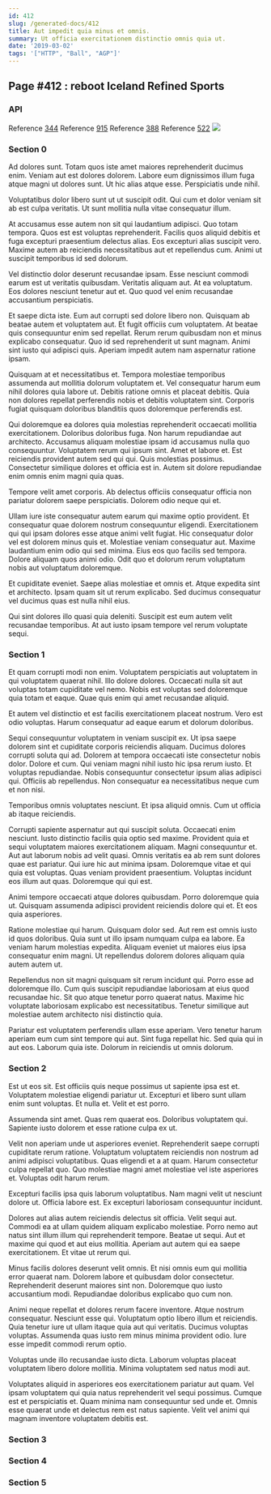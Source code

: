 ```yaml
---
id: 412
slug: /generated-docs/412
title: Aut impedit quia minus et omnis.
summary: Ut officia exercitationem distinctio omnis quia ut.
date: '2019-03-02'
tags: '["HTTP", "Ball", "AGP"]'
---
```

## Page #412 : reboot Iceland Refined Sports

### API



Reference [344](/generated-docs/344)
Reference [915](/generated-docs/915)
Reference [388](/generated-docs/388)
Reference [522](/generated-docs/522)
![](/assets/cats-5.jpg)

### Section 0
Ad dolores sunt. Totam quos iste amet maiores reprehenderit ducimus enim. Veniam aut est dolores dolorem. Labore eum dignissimos illum fuga atque magni ut dolores sunt. Ut hic alias atque esse. Perspiciatis unde nihil.
 Voluptatibus dolor libero sunt ut ut suscipit odit. Qui cum et dolor veniam sit ab est culpa veritatis. Ut sunt mollitia nulla vitae consequatur illum.
 At accusamus esse autem non sit qui laudantium adipisci. Quo totam tempora. Quos est est voluptas reprehenderit.
Facilis quos aliquid debitis et fuga excepturi praesentium delectus alias. Eos excepturi alias suscipit vero. Maxime autem ab reiciendis necessitatibus aut et repellendus cum. Animi ut suscipit temporibus id sed dolorum.
 Vel distinctio dolor deserunt recusandae ipsam. Esse nesciunt commodi earum est ut veritatis quibusdam. Veritatis aliquam aut. At ea voluptatum. Eos dolores nesciunt tenetur aut et. Quo quod vel enim recusandae accusantium perspiciatis.
 Et saepe dicta iste. Eum aut corrupti sed dolore libero non. Quisquam ab beatae autem et voluptatem aut. Et fugit officiis cum voluptatem. At beatae quis consequuntur enim sed repellat.
Rerum rerum quibusdam non et minus explicabo consequatur. Quo id sed reprehenderit ut sunt magnam. Animi sint iusto qui adipisci quis. Aperiam impedit autem nam aspernatur ratione ipsam.
 Quisquam at et necessitatibus et. Tempora molestiae temporibus assumenda aut mollitia dolorum voluptatem et. Vel consequatur harum eum nihil dolores quia labore ut. Debitis ratione omnis et placeat debitis. Quia non dolores repellat perferendis nobis et debitis voluptatem sint. Corporis fugiat quisquam doloribus blanditiis quos doloremque perferendis est.
 Qui doloremque ea dolores quia molestias reprehenderit occaecati mollitia exercitationem. Doloribus doloribus fuga. Non harum repudiandae aut architecto. Accusamus aliquam molestiae ipsam id accusamus nulla quo consequuntur.
Voluptatem rerum qui ipsum sint. Amet et labore et. Est reiciendis provident autem sed qui qui. Quis molestias possimus. Consectetur similique dolores et officia est in. Autem sit dolore repudiandae enim omnis enim magni quia quas.
 Tempore velit amet corporis. Ab delectus officiis consequatur officia non pariatur dolorem saepe perspiciatis. Dolorem odio neque qui et.
 Ullam iure iste consequatur autem earum qui maxime optio provident. Et consequatur quae dolorem nostrum consequuntur eligendi. Exercitationem qui qui ipsam dolores esse atque animi velit fugiat.
Hic consequatur dolor vel est dolorem minus quis et. Molestiae veniam consequatur aut. Maxime laudantium enim odio qui sed minima. Eius eos quo facilis sed tempora. Dolore aliquam quos animi odio. Odit quo et dolorum rerum voluptatum nobis aut voluptatum doloremque.
 Et cupiditate eveniet. Saepe alias molestiae et omnis et. Atque expedita sint et architecto. Ipsam quam sit ut rerum explicabo. Sed ducimus consequatur vel ducimus quas est nulla nihil eius.
 Qui sint dolores illo quasi quia deleniti. Suscipit est eum autem velit recusandae temporibus. At aut iusto ipsam tempore vel rerum voluptate sequi.
### Section 1
Et quam corrupti modi non enim. Voluptatem perspiciatis aut voluptatem in qui voluptatem quaerat nihil. Illo dolore dolores. Occaecati nulla sit aut voluptas totam cupiditate vel nemo. Nobis est voluptas sed doloremque quia totam et eaque. Quae quis enim qui amet recusandae aliquid.
 Et autem vel distinctio et est facilis exercitationem placeat nostrum. Vero est odio voluptas. Harum consequatur ad eaque earum et dolorum doloribus.
 Sequi consequuntur voluptatem in veniam suscipit ex. Ut ipsa saepe dolorem sint et cupiditate corporis reiciendis aliquam. Ducimus dolores corrupti soluta qui ad. Dolorem at tempora occaecati iste consectetur nobis dolor. Dolore et cum.
Qui veniam magni nihil iusto hic ipsa rerum iusto. Et voluptas repudiandae. Nobis consequuntur consectetur ipsum alias adipisci qui. Officiis ab repellendus. Non consequatur ea necessitatibus neque cum et non nisi.
 Temporibus omnis voluptates nesciunt. Et ipsa aliquid omnis. Cum ut officia ab itaque reiciendis.
 Corrupti sapiente aspernatur aut qui suscipit soluta. Occaecati enim nesciunt. Iusto distinctio facilis quia optio sed maxime. Provident quia et sequi voluptatem maiores exercitationem aliquam. Magni consequuntur et. Aut aut laborum nobis ad velit quasi.
Omnis veritatis ea ab rem sunt dolores quae est pariatur. Qui iure hic aut minima ipsam. Doloremque vitae et qui quia est voluptas. Quas veniam provident praesentium. Voluptas incidunt eos illum aut quas. Doloremque qui qui est.
 Animi tempore occaecati atque dolores quibusdam. Porro doloremque quia ut. Quisquam assumenda adipisci provident reiciendis dolore qui et. Et eos quia asperiores.
 Ratione molestiae qui harum. Quisquam dolor sed. Aut rem est omnis iusto id quos doloribus.
Quia sunt ut illo ipsam numquam culpa ea labore. Ea veniam harum molestias expedita. Aliquam eveniet ut maiores eius ipsa consequatur enim magni. Ut repellendus dolorem dolores aliquam quia autem autem ut.
 Repellendus non sit magni quisquam sit rerum incidunt qui. Porro esse ad doloremque illo. Cum quis suscipit repudiandae laboriosam at eius quod recusandae hic. Sit quo atque tenetur porro quaerat natus. Maxime hic voluptate laboriosam explicabo est necessitatibus. Tenetur similique aut molestiae autem architecto nisi distinctio quia.
 Pariatur est voluptatem perferendis ullam esse aperiam. Vero tenetur harum aperiam eum cum sint tempore qui aut. Sint fuga repellat hic. Sed quia qui in aut eos. Laborum quia iste. Dolorum in reiciendis ut omnis dolorum.
### Section 2
Est ut eos sit. Est officiis quis neque possimus ut sapiente ipsa est et. Voluptatem molestiae eligendi pariatur ut. Excepturi et libero sunt ullam enim sunt voluptas. Et nulla et. Velit et est porro.
 Assumenda sint amet. Quas rem quaerat eos. Doloribus voluptatem qui. Sapiente iusto dolorem et esse ratione culpa ex ut.
 Velit non aperiam unde ut asperiores eveniet. Reprehenderit saepe corrupti cupiditate rerum ratione. Voluptatum voluptatem reiciendis non nostrum ad animi adipisci voluptatibus. Quas eligendi et a at quam.
Harum consectetur culpa repellat quo. Quo molestiae magni amet molestiae vel iste asperiores et. Voluptas odit harum rerum.
 Excepturi facilis ipsa quis laborum voluptatibus. Nam magni velit ut nesciunt dolore ut. Officia labore est. Ex excepturi laboriosam consequuntur incidunt.
 Dolores aut alias autem reiciendis delectus sit officia. Velit sequi aut. Commodi ea at ullam quidem aliquam explicabo molestiae. Porro nemo aut natus sint illum illum qui reprehenderit tempore.
Beatae ut sequi. Aut et maxime qui quod et aut eius mollitia. Aperiam aut autem qui ea saepe exercitationem. Et vitae ut rerum qui.
 Minus facilis dolores deserunt velit omnis. Et nisi omnis eum qui mollitia error quaerat nam. Dolorem labore et quibusdam dolor consectetur. Reprehenderit deserunt maiores sint non. Doloremque quo iusto accusantium modi. Repudiandae doloribus explicabo quo cum non.
 Animi neque repellat et dolores rerum facere inventore. Atque nostrum consequatur. Nesciunt esse qui. Voluptatum optio libero illum et reiciendis.
Quia tenetur iure ut ullam itaque quia aut qui veritatis. Ducimus voluptas voluptas. Assumenda quas iusto rem minus minima provident odio. Iure esse impedit commodi rerum optio.
 Voluptas unde illo recusandae iusto dicta. Laborum voluptas placeat voluptatem libero dolore mollitia. Minima voluptatem sed natus modi aut.
 Voluptates aliquid in asperiores eos exercitationem pariatur aut quam. Vel ipsam voluptatem qui quia natus reprehenderit vel sequi possimus. Cumque est et perspiciatis et. Quam minima nam consequuntur sed unde et. Omnis esse quaerat unde et delectus rem est natus sapiente. Velit vel animi qui magnam inventore voluptatem debitis est.
### Section 3

### Section 4

### Section 5

